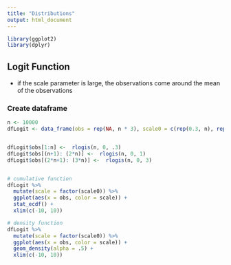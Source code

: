 ```yaml
---
title: "Distributions"
output: html_document
---
```


```r
library(ggplot2)
library(dplyr)
```

## Logit Function
* if the scale parameter is large, the observations come around the mean of the observations

### Create dataframe
```r
n <- 10000
dfLogit <- data_frame(obs = rep(NA, n * 3), scale0 = c(rep(0.3, n), rep(1, n), rep(3, n)))


dfLogit$obs[1:n] <-  rlogis(n, 0, .3)
dfLogit$obs[(n+1): (2*n)] <-  rlogis(n, 0, 1)
dfLogit$obs[(2*n+1): (3*n)] <-  rlogis(n, 0, 3)


# cumulative function
dfLogit %>% 
  mutate(scale = factor(scale0)) %>%
  ggplot(aes(x = obs, color = scale)) +
  stat_ecdf() + 
  xlim(c(-10, 10))

# density function
dfLogit %>% 
  mutate(scale = factor(scale0)) %>%
  ggplot(aes(x = obs, color = scale)) +
  geom_density(alpha = .5) + 
  xlim(c(-10, 10))


```



